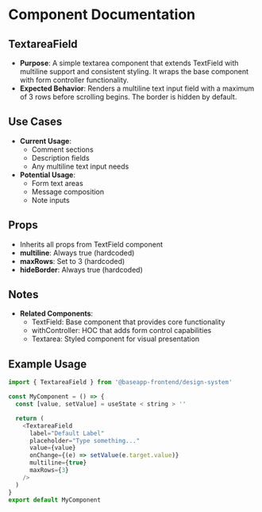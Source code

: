 
<Meta title="@baseapp-frontend | designSystem/Inputs/TextareaField" />

# Component Documentation

## TextareaField

- **Purpose**: A simple textarea component that extends TextField with multiline support and consistent styling. It wraps the base component with form controller functionality.
- **Expected Behavior**: Renders a multiline text input field with a maximum of 3 rows before scrolling begins. The border is hidden by default.

## Use Cases

- **Current Usage**:
  - Comment sections
  - Description fields
  - Any multiline text input needs
- **Potential Usage**:
  - Form text areas
  - Message composition
  - Note inputs

## Props

- Inherits all props from TextField component
- **multiline**: Always true (hardcoded)
- **maxRows**: Set to 3 (hardcoded)
- **hideBorder**: Always true (hardcoded)

## Notes

- **Related Components**:
  - TextField: Base component that provides core functionality
  - withController: HOC that adds form control capabilities
  - Textarea: Styled component for visual presentation

## Example Usage

```javascript
import { TextareaField } from '@baseapp-frontend/design-system'

const MyComponent = () => {
  const [value, setValue] = useState < string > ''

  return (
    <TextareaField
      label="Default Label"
      placeholder="Type something..."
      value={value}
      onChange={(e) => setValue(e.target.value)}
      multiline={true}
      maxRows={3}
    />
  )
}
export default MyComponent
```